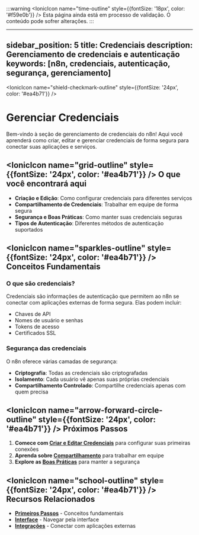 ﻿:::warning
<IonicIcon name="time-outline" style={{fontSize: '18px', color: '#f59e0b'}} /> Esta página ainda está em processo de validação. O conteúdo pode sofrer alterações.
:::

---

sidebar_position: 5
title: Credenciais
description: Gerenciamento de credenciais e autenticação
keywords: [n8n, credenciais, autenticação, segurança, gerenciamento]
---

<IonicIcon name="shield-checkmark-outline" style={{fontSize: '24px', color: '#ea4b71'}} />

# Gerenciar Credenciais

Bem-vindo à seção de gerenciamento de credenciais do n8n! Aqui você aprenderá como criar, editar e gerenciar credenciais de forma segura para conectar suas aplicações e serviços.

## <IonicIcon name="grid-outline" style={{fontSize: '24px', color: '#ea4b71'}} /> O que você encontrará aqui

- **Criação e Edição**: Como configurar credenciais para diferentes serviços
- **Compartilhamento de Credenciais**: Trabalhar em equipe de forma segura
- **Segurança e Boas Práticas**: Como manter suas credenciais seguras
- **Tipos de Autenticação**: Diferentes métodos de autenticação suportados

## <IonicIcon name="sparkles-outline" style={{fontSize: '24px', color: '#ea4b71'}} /> Conceitos Fundamentais

### O que são credenciais?

Credenciais são informações de autenticação que permitem ao n8n se conectar com aplicações externas de forma segura. Elas podem incluir:

- Chaves de API
- Nomes de usuário e senhas
- Tokens de acesso
- Certificados SSL

### Segurança das credenciais

O n8n oferece várias camadas de segurança:

- **Criptografia**: Todas as credenciais são criptografadas
- **Isolamento**: Cada usuário vê apenas suas próprias credenciais
- **Compartilhamento Controlado**: Compartilhe credenciais apenas com quem precisa

## <IonicIcon name="arrow-forward-circle-outline" style={{fontSize: '24px', color: '#ea4b71'}} /> Próximos Passos

1. **Comece com [Criar e Editar Credenciais](./criar-editar)** para configurar suas primeiras conexões
2. **Aprenda sobre [Compartilhamento](./compartilhamento)** para trabalhar em equipe
3. **Explore as [Boas Práticas](./boas-praticas)** para manter a segurança

## <IonicIcon name="school-outline" style={{fontSize: '24px', color: '#ea4b71'}} /> Recursos Relacionados

- **[Primeiros Passos](../../primeiros-passos/guia-instalacao)** - Conceitos fundamentais
- **[Interface](../interface/navegacao-editor-ui)** - Navegar pela interface
- **[Integrações](../../integracoes-br/financeiro/compliance-fiscal.md)** - Conectar com aplicações externas
